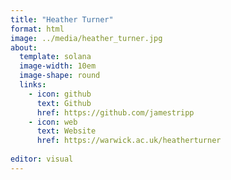```yaml
---
title: "Heather Turner"
format: html
image: ../media/heather_turner.jpg
about:
  template: solana
  image-width: 10em
  image-shape: round
  links:
    - icon: github
      text: Github
      href: https://github.com/jamestripp
    - icon: web
      text: Website
      href: https://warwick.ac.uk/heatherturner
  
editor: visual
---
```

